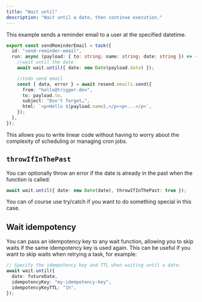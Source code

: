 ```yaml
---
title: "Wait until"
description: "Wait until a date, then continue execution."
---
```



This example sends a reminder email to a user at the specified datetime.

```ts /trigger/reminder-email.ts
export const sendReminderEmail = task({
  id: "send-reminder-email",
  run: async (payload: { to: string; name: string; date: string }) => {
    //wait until the date
    await wait.until({ date: new Date(payload.date) });

    //todo send email
    const { data, error } = await resend.emails.send({
      from: "hello@trigger.dev",
      to: payload.to,
      subject: "Don't forget…",
      html: `<p>Hello ${payload.name},</p><p>...</p>`,
    });
  },
});
```

This allows you to write linear code without having to worry about the complexity of scheduling or managing cron jobs.

<PausedExecutionFree />

## `throwIfInThePast`

You can optionally throw an error if the date is already in the past when the function is called:

```ts
await wait.until({ date: new Date(date), throwIfInThePast: true });
```

You can of course use try/catch if you want to do something special in this case.

## Wait idempotency

You can pass an idempotency key to any wait function, allowing you to skip waits if the same idempotency key is used again. This can be useful if you want to skip waits when retrying a task, for example:

```ts
// Specify the idempotency key and TTL when waiting until a date:
await wait.until({
  date: futureDate,
  idempotencyKey: "my-idempotency-key",
  idempotencyKeyTTL: "1h",
});
```